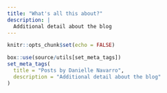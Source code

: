 ```yaml
---
title: "What's all this about?"
description: |
  Additional detail about the blog
---
```


```r
knitr::opts_chunk$set(echo = FALSE)
```

```r
box::use(source/utils[set_meta_tags])
set_meta_tags(
  title = "Posts by Danielle Navarro",
  description = "Additional detail about the blog"
)
```
